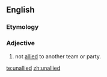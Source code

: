 ==English==

===Etymology===
{{prefix|un|allied}}

===Adjective===
{{en-adj}}

# not [[allied]] to another team or party.

[[te:unallied]]
[[zh:unallied]]